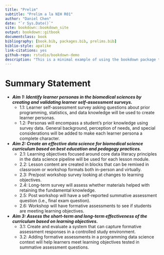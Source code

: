 ```yaml
--- 
title: "Prelim"
subtitle: "Prelim a la NIH R01"
author: "Daniel Chen"
date: "`r Sys.Date()`"
site: bookdown::bookdown_site
output: bookdown::gitbook
documentclass: book
bibliography: [book.bib, packages.bib, prelims.bib]
biblio-style: apalike
link-citations: yes
github-repo: rstudio/bookdown-demo
description: "This is a minimal example of using the bookdown package to write a book. The output format for this example is bookdown::gitbook."
---
```


# Summary Statement {-}

- **_Aim 1: Identify learner personas in the biomedical sciences by creating and validating learner self-assessment surveys._**
  - 1.1: Learner self-assessment survey asking questions about prior programming, statistics, and data knowledge will be used to create learner personas.
  - 1.2: Personas will encompass a student's prior knowledge using survey data. General background, perception of needs, and special considerations will be added to make each learner persona a complete character.
- **_Aim 2: Create an effective data science for biomedical science curriculum based on best education and pedagogy practices._**
  - 2.1: Learning objectives focused around core data literacy principles in the data science pipeline will be used for each lesson module.
  - 2.2: Lesson content are created in blocks that can be remixed in classroom or workshop formats both in-person and virtually.
  - 2.3: Pre/post workshop survey looking at changes to learning objectives.
  - 2.4: Long-term survey will assess whether materials helped with retaining the fundamental knowledge.
  - 2.5: Post workshop will have a self-reported summative assessment question (i.e., final exam question).
  - 2.6: Workshop will have formative assessments to see if students are meeting learning objectives.
- **_Aim 3: Assess the short-term and long-term effectiveness of the curriculum based on learning objectives._**
  - 3.1: Create and evaluate a system that can capture formative assessment responses in a controlled study environment.
  - 3.2: Adding formative assessments in a programming data science context will help learners meet learning objectives tested in summative assessment questions.
